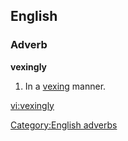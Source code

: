 ==English==

===Adverb===
'''vexingly'''

# In a [[vexing]] manner.

[[Category:English adverbs]]

[[vi:vexingly]]
